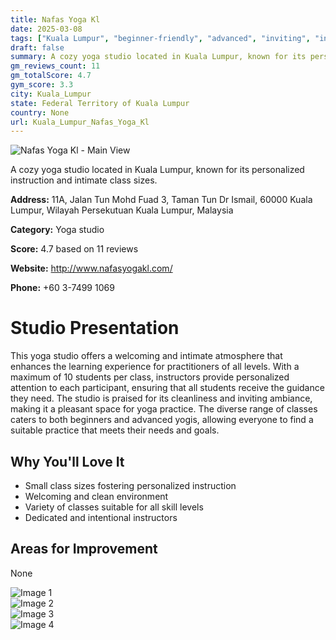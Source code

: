 ```yaml
---
title: Nafas Yoga Kl
date: 2025-03-08
tags: ["Kuala Lumpur", "beginner-friendly", "advanced", "inviting", "intimate", "Kuala Lumpur"]  
draft: false
summary: A cozy yoga studio located in Kuala Lumpur, known for its personalized instruction and intimate class sizes.
gm_reviews_count: 11
gm_totalScore: 4.7
gym_score: 3.3
city: Kuala_Lumpur
state: Federal Territory of Kuala Lumpur
country: None
url: Kuala_Lumpur_Nafas_Yoga_Kl
---
```


<div className="aspect-[16/9] relative my-8">
  <img 
    src="https://lh5.googleusercontent.com/p/AF1QipNHADEOQuJgiI7VRMo54eK9N74StOrXhXty-TJt=w1920-h1080-k-no"
    alt="Nafas Yoga Kl - Main View"
    className="object-cover absolute inset-0 w-full h-full rounded-lg"
  />
</div>

A cozy yoga studio located in Kuala Lumpur, known for its personalized instruction and intimate class sizes.

**Address:** 11A, Jalan Tun Mohd Fuad 3, Taman Tun Dr Ismail, 60000 Kuala Lumpur, Wilayah Persekutuan Kuala Lumpur, Malaysia

**Category:** Yoga studio

**Score:** 4.7 based on 11 reviews

**Website:** http://www.nafasyogakl.com/

**Phone:** +60 3-7499 1069

# Studio Presentation

This yoga studio offers a welcoming and intimate atmosphere that enhances the learning experience for practitioners of all levels. With a maximum of 10 students per class, instructors provide personalized attention to each participant, ensuring that all students receive the guidance they need. The studio is praised for its cleanliness and inviting ambiance, making it a pleasant space for yoga practice. The diverse range of classes caters to both beginners and advanced yogis, allowing everyone to find a suitable practice that meets their needs and goals.

## Why You'll Love It

- Small class sizes fostering personalized instruction
- Welcoming and clean environment
- Variety of classes suitable for all skill levels
- Dedicated and intentional instructors

## Areas for Improvement

None

<div className="grid grid-cols-1 xl:grid-cols-2 gap-4 my-8">
<div className="aspect-[4/3] relative"><img src="https://lh5.googleusercontent.com/p/AF1QipN1_VBcZxqq0PwWltcAWEag8DxhM8sYlKqb_o5J=w1920-h1080-k-no" alt="Image 1" className="object-cover absolute inset-0 w-full h-full rounded-lg" /></div>
<div className="aspect-[4/3] relative"><img src="https://lh5.googleusercontent.com/p/AF1QipPHTAlq1_x7TmrZXzU0iXZLzw4-8_anTmT0rZ6G=w1920-h1080-k-no" alt="Image 2" className="object-cover absolute inset-0 w-full h-full rounded-lg" /></div>
<div className="aspect-[4/3] relative"><img src="https://lh5.googleusercontent.com/p/AF1QipM8wQFCrGHy0kkKtUc91vHKmpqlgVJZAXU4ou4k=w1920-h1080-k-no" alt="Image 3" className="object-cover absolute inset-0 w-full h-full rounded-lg" /></div>
<div className="aspect-[4/3] relative"><img src="https://lh5.googleusercontent.com/p/AF1QipMtS40Kv0CYtzlK4KFJYoZTxE2Ju3H3GbUBWeYH=w1920-h1080-k-no" alt="Image 4" className="object-cover absolute inset-0 w-full h-full rounded-lg" /></div>
</div>